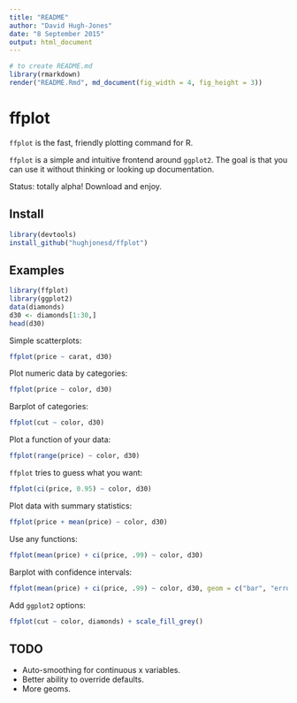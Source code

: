 ```yaml
---
title: "README"
author: "David Hugh-Jones"
date: "8 September 2015"
output: html_document
---
```


```r
# to create README.md
library(rmarkdown)
render("README.Rmd", md_document(fig_width = 4, fig_height = 3))
```
# ffplot

`ffplot` is the fast, friendly plotting command for R. 

`ffplot` is a simple and intuitive frontend around `ggplot2`. The goal is that you can use it without thinking or 
looking up documentation.

Status: totally alpha! Download and enjoy. 

## Install

```r
library(devtools)
install_github("hughjonesd/ffplot")
```


## Examples

```r
library(ffplot)
library(ggplot2)
data(diamonds)
d30 <- diamonds[1:30,]
head(d30)
```


Simple scatterplots: 

```r
ffplot(price ~ carat, d30)
```

Plot numeric data by categories: 

```r
ffplot(price ~ color, d30)
```

Barplot of categories:

```r
ffplot(cut ~ color, d30)
```

Plot a function of your data:

```r
ffplot(range(price) ~ color, d30)
```

`ffplot` tries to guess what you want:

```r
ffplot(ci(price, 0.95) ~ color, d30)
```


Plot data with summary statistics:

```r
ffplot(price + mean(price) ~ color, d30)
```

Use any functions:

```r
ffplot(mean(price) + ci(price, .99) ~ color, d30)
```

Barplot with confidence intervals:

```r
ffplot(mean(price) + ci(price, .99) ~ color, d30, geom = c("bar", "errorbar"), col = "orange")
```


Add `ggplot2` options:

```r
ffplot(cut ~ color, diamonds) + scale_fill_grey()
```

## TODO

* Auto-smoothing for continuous x variables.
* Better ability to override defaults.
* More geoms.
